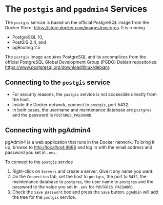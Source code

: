 # The `postgis` and `pgadmin4` Services
The `postgis` service is based on the official PostgreSQL image from the Docker Store: <https://store.docker.com/images/postgres>. It is running 

* PostgreSQL 10, 
* PostGIS 2.4, and
* pgRouting 2.5

The `postgis` image acquires PostgreSQL and its accomplices from the official PostgreSQL Global Development Group (PGDG) Debian repositories: <https://www.postgresql.org/download/linux/debian/>.

## Connecting to the `postgis` service
* For security reasons, the `postgis` service is not accessible directly from the host.
* Inside the Docker network, connect to `postgis`, port 5432.
* In both cases, the username and maintenance database are `postgres` and the password is `POSTGRES_PASSWORD`.

## Connecting with pgAdmin4
pgAdmin4 is a web application that runs in the Docker network. To bring it up, browse to <http://localhost:8686> and log in with the email address and password you set in `.env`.

To connect to the `postgis` service

1. Right-click on `Servers` and create a server. Give it any name you want.
2. On the `Connection` tab, set the host to `postgis`, the port to `5432`, the maintenance database to `postgres`, the user name to `postgres` and the password to the value you set in `.env` for `POSTGRES_PASSWORD`. 
3. Check the `Save password` box and press the `Save` button. `pgAdmin` will add the tree for the `postgis` service.
